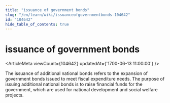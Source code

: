 ```yaml
---
title: "issuance of government bonds"
slug: "/en/learn/wiki/issuanceofgovernmentbonds-104642"
id: "104642"
hide_table_of_contents: true
---
```



# issuance of government bonds

<ArticleMeta viewCount={104642} updatedAt={'1700-06-13 11:00:00'} />

The issuance of additional national bonds refers to the expansion of government bonds issued to meet fiscal expenditure needs. The purpose of issuing additional national bonds is to raise financial funds for the government, which are used for national development and social welfare projects.
